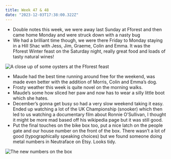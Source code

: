 ```yaml
---
title: Week 47 & 48
date: "2023-12-03T17:38:00.322Z"
---
```


- Double notes this week, we were away last Sunday at Fforest and then came home Monday and were struck down with a nasty bug
- We had a brilliant time though, we were there Friday to Monday staying in a Hill Shac with Jess, Jim, Graeme, Colin and Emma. It was the Fforest Winter feast on the Saturday night, really great food and loads of tasty natural wines!

![A close up of some oysters at the Fforest feast](https://imagedelivery.net/tfgleCjJafHVtd2F4ngDnQ/JFH00489/medium)
- Maude had the best time running around free for the weekend, was made even better with the addition of Morris, Colin and Emma’s dog.
- Frosty weather this week is quite novel on the morning walks.
- Maude’s some how sliced her paw and now has to wear a silly little boot which she hates.
- December’s gonna get busy so had a very slow weekend taking it easy. Ended up watching a lot of the UK Championship (snooker) which then led to us watching a documentary film about Ronnie O’Sullivan, I thought it might be more mad based off his wikipedia page but it was still good.
- Put the final touches on the bike box too, put a nice latch on the people gate and our house number on the front of the box. There wasn’t a lot of good (typographically speaking choices) but we found someone doing metal numbers in Neutraface on Etsy. Looks tidy.

![The new numbers on the box](https://imagedelivery.net/tfgleCjJafHVtd2F4ngDnQ/dd20c105-e20e-4011-f7bb-815e24012900/medium)
